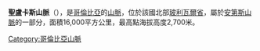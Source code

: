 {{Coord|7|40|0|N|74|12|0|W|display=title}}

'''聖盧卡斯山脈'''（{{lang-es|Serranía de San Lucas}}），是[[哥倫比亞|哥倫比亞]]的[[山脈|山脈]]，位於該國北部[[玻利瓦爾省|玻利瓦爾省]]，屬於[[安第斯山脈|安第斯山脈]]的一部分，面積16,000平方公里，最高點海拔高度2,700米。

{{Colombia-geo-stub}}
[[Category:哥倫比亞山脈|Category:哥倫比亞山脈]]